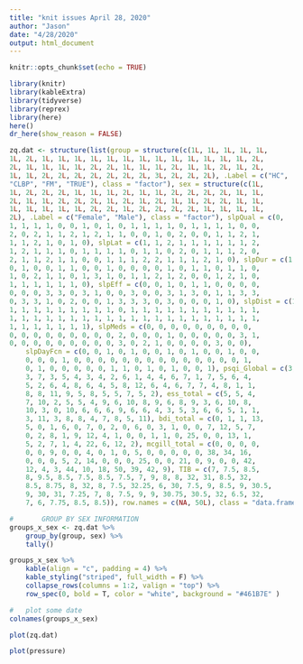 ```yaml
---
title: "knit issues April 28, 2020"
author: "Jason"
date: "4/28/2020"
output: html_document
---
```


```r
knitr::opts_chunk$set(echo = TRUE)
```


```r
library(knitr)
library(kableExtra)
library(tidyverse)
library(reprex)
library(here)
here()
dr_here(show_reason = FALSE)


```


```r

zq.dat <- structure(list(group = structure(c(1L, 1L, 1L, 1L, 1L, 
1L, 2L, 1L, 1L, 1L, 1L, 1L, 1L, 1L, 1L, 1L, 1L, 1L, 1L, 1L, 2L, 
2L, 1L, 1L, 1L, 1L, 2L, 2L, 1L, 1L, 1L, 2L, 1L, 1L, 2L, 1L, 2L, 
1L, 1L, 2L, 2L, 2L, 2L, 2L, 2L, 2L, 3L, 2L, 2L, 2L), .Label = c("HC", 
"CLBP", "FM", "TRUE"), class = "factor"), sex = structure(c(1L, 
1L, 2L, 2L, 2L, 1L, 1L, 1L, 2L, 1L, 1L, 2L, 2L, 2L, 2L, 1L, 1L, 
2L, 1L, 1L, 2L, 2L, 2L, 1L, 2L, 1L, 2L, 1L, 1L, 2L, 2L, 1L, 1L, 
1L, 1L, 1L, 1L, 1L, 2L, 2L, 1L, 2L, 2L, 2L, 2L, 1L, 1L, 1L, 1L, 
2L), .Label = c("Female", "Male"), class = "factor"), slpQual = c(0, 
1, 1, 1, 1, 0, 0, 1, 0, 1, 0, 1, 1, 1, 1, 0, 1, 1, 1, 1, 0, 0, 
2, 0, 2, 1, 1, 2, 1, 2, 1, 1, 0, 0, 1, 0, 2, 0, 0, 1, 1, 2, 1, 
1, 1, 2, 1, 0, 1, 0), slpLat = c(1, 1, 2, 1, 1, 1, 1, 1, 1, 2, 
1, 2, 1, 1, 1, 0, 1, 1, 1, 1, 0, 1, 1, 0, 2, 0, 1, 1, 1, 2, 0, 
2, 1, 1, 2, 1, 1, 0, 0, 1, 1, 1, 2, 2, 1, 1, 1, 2, 1, 0), slpDur = c(1, 
0, 1, 0, 0, 1, 1, 0, 0, 1, 0, 0, 0, 0, 1, 0, 1, 1, 0, 1, 1, 0, 
1, 0, 2, 1, 1, 0, 1, 3, 1, 0, 1, 1, 2, 1, 2, 0, 0, 1, 2, 1, 0, 
1, 1, 1, 1, 1, 1, 0), slpEff = c(0, 0, 1, 0, 1, 1, 0, 0, 0, 0, 
0, 0, 0, 3, 3, 0, 3, 1, 0, 0, 3, 0, 0, 3, 1, 3, 0, 1, 1, 3, 3, 
0, 3, 3, 1, 0, 2, 0, 0, 1, 3, 3, 3, 0, 3, 0, 0, 0, 1, 0), slpDist = c(1, 
1, 1, 1, 1, 1, 1, 1, 1, 1, 0, 1, 1, 1, 1, 1, 1, 1, 1, 1, 1, 1, 
1, 1, 1, 1, 1, 1, 1, 1, 1, 1, 1, 1, 1, 1, 1, 1, 1, 1, 1, 1, 1, 
1, 1, 1, 1, 1, 1, 1), slpMeds = c(0, 0, 0, 0, 0, 0, 0, 0, 0, 
0, 0, 0, 0, 0, 0, 0, 0, 0, 2, 0, 0, 0, 1, 0, 0, 0, 0, 0, 3, 1, 
0, 0, 0, 0, 0, 0, 0, 0, 0, 3, 0, 2, 1, 0, 0, 0, 0, 3, 0, 0), 
    slpDayFcn = c(0, 0, 1, 0, 1, 0, 0, 1, 0, 1, 0, 0, 1, 0, 0, 
    0, 0, 0, 1, 0, 0, 0, 0, 0, 0, 0, 0, 0, 0, 0, 0, 0, 0, 1, 
    0, 1, 0, 0, 0, 0, 0, 1, 1, 0, 1, 0, 1, 0, 0, 1), psqi_Global = c(3, 
    3, 7, 3, 5, 4, 3, 4, 2, 6, 1, 4, 4, 6, 7, 1, 7, 5, 6, 4, 
    5, 2, 6, 4, 8, 6, 4, 5, 8, 12, 6, 4, 6, 7, 7, 4, 8, 1, 1, 
    8, 8, 11, 9, 5, 8, 5, 5, 7, 5, 2), ess_total = c(5, 5, 4, 
    7, 10, 2, 5, 5, 4, 9, 6, 10, 8, 9, 6, 8, 9, 3, 6, 10, 8, 
    10, 3, 0, 10, 6, 6, 6, 9, 6, 6, 4, 3, 5, 3, 6, 6, 5, 1, 1, 
    3, 11, 3, 8, 8, 4, 7, 8, 5, 11), bdi_total = c(0, 1, 1, 13, 
    5, 0, 1, 6, 0, 7, 0, 2, 0, 6, 0, 3, 1, 0, 0, 7, 12, 5, 7, 
    0, 2, 8, 1, 9, 12, 4, 1, 0, 0, 1, 1, 0, 25, 0, 0, 13, 1, 
    5, 2, 7, 1, 4, 22, 6, 12, 2), mcgill_total = c(0, 0, 0, 0, 
    0, 0, 9, 0, 0, 4, 0, 1, 0, 5, 0, 0, 0, 0, 0, 38, 34, 16, 
    0, 0, 0, 5, 2, 14, 0, 0, 0, 25, 0, 0, 21, 0, 9, 0, 0, 42, 
    12, 4, 3, 44, 10, 18, 50, 39, 42, 9), TIB = c(7, 7.5, 8.5, 
    8, 9.5, 8.5, 7.5, 8.5, 7.5, 7, 9, 8, 8, 32, 31, 8.5, 32, 
    8.5, 8.75, 8, 32, 8, 7.5, 32.25, 6, 30, 7.5, 9, 8.5, 9, 30.5, 
    9, 30, 31, 7.25, 7, 8, 7.5, 9, 9, 30.75, 30.5, 32, 6.5, 32, 
    7, 6, 7.75, 8.5, 8.5)), row.names = c(NA, 50L), class = "data.frame")

```

```r
#		GROUP BY SEX INFORMATION
groups_x_sex <- zq.dat %>%
	group_by(group, sex) %>% 
	tally()

groups_x_sex %>% 
	kable(align = "c", padding = 4) %>% 
	kable_styling("striped", full_width = F) %>% 
	collapse_rows(columns = 1:2, valign = "top") %>% 
	row_spec(0, bold = T, color = "white", background = "#461B7E" )

```

```r
#	plot some date
colnames(groups_x_sex)

plot(zq.dat)
```


```r
plot(pressure)

```

